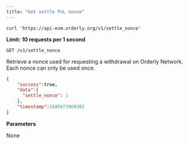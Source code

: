 ```yaml
---
title: "Get settle PnL nonce"
---
```


<RequestExample>

```shell
curl 'https://api-evm.orderly.org/v1/settle_nonce'
```
</RequestExample>

**Limit: 10 requests per 1 second**

`GET /v1/settle_nonce`

Retrieve a nonce used for requesting a withdrawal on Orderly Network. Each nonce can only be used once.

<ResponseExample>

```json Response
{
    "success":true,
    "data":{
      "settle_nonce": 1
    },
    "timestamp":1685673968302
}
```
</ResponseExample>

**Parameters**

None
